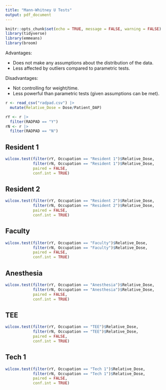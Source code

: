 ```yaml
---
title: "Mann-Whitney U Tests"
output: pdf_document
---
```


```r
knitr::opts_chunk$set(echo = TRUE, message = FALSE, warning = FALSE)
library(tidyverse)
library(emmeans)
library(broom)
```

Advantages:

- Does not make any assumptions about the distribution of the data.
- Less affected by outliers compared to parametric tests.

Disadvantages:

- Not controlling for weight/time.
- Less powerful than parametric tests (given assumptions can be met).

```r
r <- read_csv("radpad.csv") |>
  mutate(Relative_Dose = Dose/Patient_DAP)

rY <- r |>
  filter(RADPAD == "Y")
rN <- r |>
  filter(RADPAD == "N")
```

## Resident 1

```r
wilcox.test(filter(rY, Occupation == "Resident 1")$Relative_Dose,
            filter(rN, Occupation == "Resident 1")$Relative_Dose,
            paired = FALSE,
            conf.int = TRUE)
```

\newpage

## Resident 2

```r
wilcox.test(filter(rY, Occupation == "Resident 2")$Relative_Dose,
            filter(rN, Occupation == "Resident 2")$Relative_Dose,
            paired = FALSE,
            conf.int = TRUE)
```

\newpage

## Faculty

```r
wilcox.test(filter(rY, Occupation == "Faculty")$Relative_Dose,
            filter(rN, Occupation == "Faculty")$Relative_Dose,
            paired = FALSE,
            conf.int = TRUE)
```

\newpage

## Anesthesia

```r
wilcox.test(filter(rY, Occupation == "Anesthesia")$Relative_Dose,
            filter(rN, Occupation == "Anesthesia")$Relative_Dose,
            paired = FALSE,
            conf.int = TRUE)
```
\newpage

## TEE

```r
wilcox.test(filter(rY, Occupation == "TEE")$Relative_Dose,
            filter(rN, Occupation == "TEE")$Relative_Dose,
            paired = FALSE,
            conf.int = TRUE)
```

\newpage

## Tech 1

```r
wilcox.test(filter(rY, Occupation == "Tech 1")$Relative_Dose,
            filter(rN, Occupation == "Tech 1")$Relative_Dose,
            paired = FALSE,
            conf.int = TRUE)
```